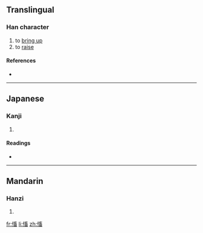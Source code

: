 ==Translingual==

===Han character===
{{Han char|rn=61|rad=心|as=10|sn=13|four=9006<sub>3</sub>|canj=心卜女田 (PYVW)}}

# to [[bring up]]
# to [[raise]]

====References====
* {{Han ref|kx=0397.260|dkj=11049|dj=0737.020|hdz=42339.020|uh=6149|ud=24905|bh=DD66|bd=56678}}

----

==Japanese==

===Kanji===
{{ja-kanji|grade=|rs=心10}}

# {{defn|Japanese}}

====Readings====
* {{ja-readings|on=[[きん]] (kin), [[きょう]] (kyō)|kun=[[おこす]] (okosu)}}

----

==Mandarin==

===Hanzi===
{{cmn-hanzi|pin=[[xù]] ([[xu4]])|wg=hsü<sup>4</sup>}}

# {{defn|Mandarin}}

[[fr:慉]]
[[li:慉]]
[[zh:慉]]